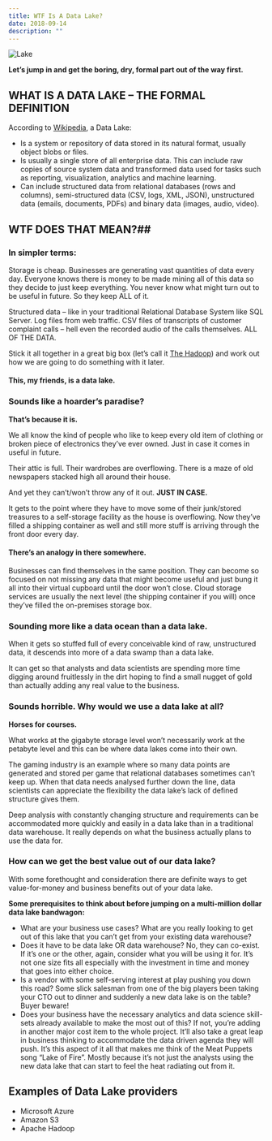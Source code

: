 ```yaml
---
title: WTF Is A Data Lake?
date: 2018-09-14
description: ""
---
```

![Lake](/images/data-lake.jpg)

**Let’s jump in and get the boring, dry, formal part out of the way first.**

## WHAT IS A DATA LAKE &#8211; THE FORMAL DEFINITION

According to [Wikipedia](https://en.wikipedia.org/wiki/Data_lake), a Data Lake:

  * Is a system or repository of data stored in its natural format, usually object blobs or files.
  * Is usually a single store of all enterprise data. This can include raw copies of source system data and transformed data used for tasks such as reporting, visualization, analytics and machine learning.
  * Can include structured data from relational databases (rows and columns), semi-structured data (CSV, logs, XML, JSON), unstructured data (emails, documents, PDFs) and binary data (images, audio, video).

## WTF DOES THAT MEAN?##

### **In simpler terms:**

Storage is cheap. Businesses are generating vast quantities of data every day. Everyone knows there is money to be made mining all of this data so they decide to just keep everything. You never know what might turn out to be useful in future. So they keep ALL of it.

Structured data &#8211; like in your traditional Relational Database System like SQL Server. Log files from web traffic. CSV files of transcripts of customer complaint calls &#8211; hell even the recorded audio of the calls themselves. ALL OF THE DATA.

Stick it all together in a great big box (let’s call it [The Hadoop][1]) and work out how we are going to do something with it later.

#### **This, my friends, is a data lake.**

### Sounds like a hoarder’s paradise?

**That’s because it is.**

We all know the kind of people who like to keep every old item of clothing or broken piece of electronics they’ve ever owned. Just in case it comes in useful in future.

Their attic is full. Their wardrobes are overflowing. There is a maze of old newspapers stacked high all around their house.

And yet they can’t/won’t throw any of it out. **JUST IN CASE.**

It gets to the point where they have to move some of their junk/stored treasures to a self-storage facility as the house is overflowing. Now they’ve filled a shipping container as well and still more stuff is arriving through the front door every day.

#### **There’s an analogy in there somewhere.**

Businesses can find themselves in the same position. They can become so focused on not missing any data that might become useful and just bung it all into their virtual cupboard until the door won’t close. Cloud storage services are usually the next level (the shipping container if you will) once they’ve filled the on-premises storage box.

### Sounding more like a data ocean than a data lake.

When it gets so stuffed full of every conceivable kind of raw, unstructured data, it descends into more of a data swamp than a data lake.

It can get so that analysts and data scientists are spending more time digging around fruitlessly in the dirt hoping to find a small nugget of gold than actually adding any real value to the business.

### Sounds horrible. Why would we use a data lake at all?

**Horses for courses.**

What works at the gigabyte storage level won’t necessarily work at the petabyte level and this can be where data lakes come into their own.

The gaming industry is an example where so many data points are generated and stored per game that relational databases sometimes can’t keep up. When that data needs analysed further down the line, data scientists can appreciate the flexibility the data lake’s lack of defined structure gives them.

Deep analysis with constantly changing structure and requirements can be accommodated more quickly and easily in a data lake than in a traditional data warehouse. It really depends on what the business actually plans to use the data for.

### How can we get the best value out of our data lake?

With some forethought and consideration there are definite ways to get value-for-money and business benefits out of your data lake.

**Some prerequisites to think about before jumping on a multi-million dollar data lake bandwagon:**

  * What are your business use cases? What are you really looking to get out of this lake that you can’t get from your existing data warehouse?
  * Does it have to be data lake OR data warehouse? No, they can co-exist. If it’s one or the other, again, consider what you will be using it for. It’s not one size fits all especially with the investment in time and money that goes into either choice.
  * Is a vendor with some self-serving interest at play pushing you down this road? Some slick salesman from one of the big players been taking your CTO out to dinner and suddenly a new data lake is on the table? Buyer beware!
  * Does your business have the necessary analytics and data science skill-sets already available to make the most out of this? If not, you’re adding in another major cost item to the whole project. It&#8217;ll also take a great leap in business thinking to accommodate the data driven agenda they will push. It’s this aspect of it all that makes me think of the Meat Puppets song &#8220;Lake of Fire&#8221;. Mostly because it’s not just the analysts using the new data lake that can start to feel the heat radiating out from it.

## Examples of Data Lake providers

  - Microsoft Azure
  - Amazon S3
  - Apache Hadoop

 [1]: https://alanhylands.com/shiny-new-objects-and-boardroom-buzzword-bingo/